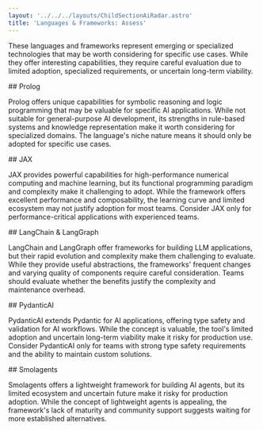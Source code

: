 ```yaml
---
layout: '../../../layouts/ChildSectionAiRadar.astro'
title: 'Languages & Frameworks: Assess'
---
```


These languages and frameworks represent emerging or specialized technologies that may be worth considering for specific use cases. While they offer interesting capabilities, they require careful evaluation due to limited adoption, specialized requirements, or uncertain long-term viability.

<div data-radar data-meta='{"label":"Prolog"}' />
## Prolog

Prolog offers unique capabilities for symbolic reasoning and logic programming that may be valuable for specific AI applications. While not suitable for general-purpose AI development, its strengths in rule-based systems and knowledge representation make it worth considering for specialized domains. The language's niche nature means it should only be adopted for specific use cases.

<div data-radar data-meta='{"label":"JAX"}' />
## JAX

JAX provides powerful capabilities for high-performance numerical computing and machine learning, but its functional programming paradigm and complexity make it challenging to adopt. While the framework offers excellent performance and composability, the learning curve and limited ecosystem may not justify adoption for most teams. Consider JAX only for performance-critical applications with experienced teams.

<div data-radar data-meta='{"label":"LangChain & LangGraph"}' />
## LangChain & LangGraph

LangChain and LangGraph offer frameworks for building LLM applications, but their rapid evolution and complexity make them challenging to evaluate. While they provide useful abstractions, the frameworks' frequent changes and varying quality of components require careful consideration. Teams should evaluate whether the benefits justify the complexity and maintenance overhead.

<div data-radar data-meta='{"label":"PydanticAI"}' />
## PydanticAI

PydanticAI extends Pydantic for AI applications, offering type safety and validation for AI workflows. While the concept is valuable, the tool's limited adoption and uncertain long-term viability make it risky for production use. Consider PydanticAI only for teams with strong type safety requirements and the ability to maintain custom solutions.

<div data-radar data-meta='{"label":"Smolagents"}' />
## Smolagents

Smolagents offers a lightweight framework for building AI agents, but its limited ecosystem and uncertain future make it risky for production adoption. While the concept of lightweight agents is appealing, the framework's lack of maturity and community support suggests waiting for more established alternatives.
